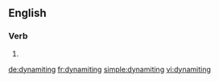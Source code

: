 ==English==

===Verb===
{{head|en}}

# {{present participle of|dynamite}}

[[de:dynamiting]]
[[fr:dynamiting]]
[[simple:dynamiting]]
[[vi:dynamiting]]